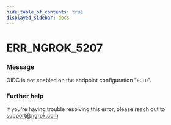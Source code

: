 ```yaml
---
hide_table_of_contents: true
displayed_sidebar: docs
---
```



# ERR_NGROK_5207

### Message

OIDC is not enabled on the endpoint configuration "`ECID`".

<ErrorDetails error="err_ngrok_5207" />

### Further help

If you're having trouble resolving this error, please reach out to [support@ngrok.com](mailto:support@ngrok.com?subject=Help%20with%20ERR_NGROK_5207)
